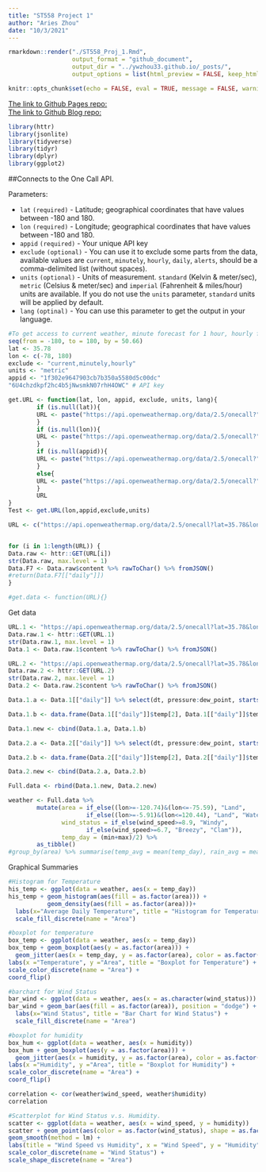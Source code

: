```yaml
---
title: "ST558 Project 1"
author: "Aries Zhou"
date: "10/3/2021"
---
```


```r
rmarkdown::render("./ST558_Proj_1.Rmd", 
                  output_format = "github_document", 
                  output_dir = "../ywzhou33.github.io/_posts/",
                  output_options = list(html_preview = FALSE, keep_html=FALSE))
```

```r
knitr::opts_chunk$set(echo = FALSE, eval = TRUE, message = FALSE, warning = FALSE, fig.align='center', fig.path = "../ywzhou33.github.io/images/")
```

[The link to Github Pages repo: ](https://github.com/ywzhou33/ST558-Project-1.git)  
[The link to Github Blog repo: ](https://github.com/ywzhou33/ywzhou33.github.io.git)  

```r
library(httr)
library(jsonlite)
library(tidyverse)
library(tidyr)
library(dplyr)
library(ggplot2)
```

##Connects to the One Call API.  

Parameters:

 - `lat` `(required)` - Latitude; geographical coordinates that have values between -180 and 180.  
 - `lon` `(required)` - Longitude; geographical coordinates that have values between -180 and 180.  
 - `appid` `(required)` - Your unique API key  
 - `exclude` `(optional)` - You can use it to exclude some parts from the data, available values are `current`, `minutely`, `hourly`, `daily`, `alerts`, should be a comma-delimited list (without spaces).  
 - `units` `(optional)` - Units of measurement. `standard` (Kelvin & meter/sec), `metric` (Celsius & meter/sec) and `imperial` (Fahrenheit & miles/hour) units are available. If you do not use the `units` parameter, `standard` units will be applied by default.  
 - `lang` `(optinal)` - You can use this parameter to get the output in your language.  

```r
#To get access to current weather, minute forecast for 1 hour, hourly forecast for 48 hours, daily forecast for 7 days and government weather alerts
seq(from = -180, to = 180, by = 50.66)
lat <- 35.78
lon <- c(-78, 180)
exclude <- "current,minutely,hourly"
units <- "metric"
appid <- "1f302e9647903cb7b350a5580d5c00dc" 
"6U4chzdkpf2hc4b5jNwsmkN07rhH4OWC" # API key

get.URL <- function(lat, lon, appid, exclude, units, lang){
        if (is.null(lat)){
        URL <- paste("https://api.openweathermap.org/data/2.5/onecall?", lat)    
        }
        if (is.null(lon)){
        URL <- paste("https://api.openweathermap.org/data/2.5/onecall?", lat, lon, sep = "&")    
        }
        if (is.null(appid)){
        URL <- paste("https://api.openweathermap.org/data/2.5/onecall?", lat, lon, appid, sep = "&")
        }
        else{
        URL <- paste("https://api.openweathermap.org/data/2.5/onecall?", lat, lon, tolower(exclude), appid, sep = "&")
        }
        URL
}
Test <- get.URL(lon,appid,exclude,units)        

URL <- c("https://api.openweathermap.org/data/2.5/onecall?lat=35.78&lon=-78.68&exclude=current,minutely,hourly&units=metric&appid=1f302e9647903cb7b350a5580d5c00dc", "https://api.openweathermap.org/data/2.5/onecall?lat=35.78&lon=180&exclude=current,minutely,hourly&units=metric&appid=1f302e9647903cb7b350a5580d5c00dc")


for (i in 1:length(URL)) {
Data.raw <- httr::GET(URL[i])
str(Data.raw, max.level = 1)
Data.F7 <- Data.raw$content %>% rawToChar() %>% fromJSON()
#return(Data.F7[["daily"]])
}

#get.data <- function(URL){}
```

Get data
```r
URL.1 <- "https://api.openweathermap.org/data/2.5/onecall?lat=35.78&lon=-78.68&exclude=current,minutely,hourly&units=metric&appid=1f302e9647903cb7b350a5580d5c00dc"
Data.raw.1 <- httr::GET(URL.1)
str(Data.raw.1, max.level = 1)
Data.1 <- Data.raw.1$content %>% rawToChar() %>% fromJSON()

URL.2 <- "https://api.openweathermap.org/data/2.5/onecall?lat=35.78&lon=-180&exclude=current,minutely,hourly&units=metric&appid=1f302e9647903cb7b350a5580d5c00dc"
Data.raw.2 <- httr::GET(URL.2)
str(Data.raw.2, max.level = 1)
Data.2 <- Data.raw.2$content %>% rawToChar() %>% fromJSON()

Data.1.a <- Data.1[["daily"]] %>% select(dt, pressure:dew_point, starts_with("wind"), rain)

Data.1.b <- data.frame(Data.1[["daily"]]$temp[2], Data.1[["daily"]]$temp[3], Data.1[["daily"]]$feels_like[1], Data.1[2])

Data.1.new <- cbind(Data.1.a, Data.1.b)

Data.2.a <- Data.2[["daily"]] %>% select(dt, pressure:dew_point, starts_with("wind"), rain)

Data.2.b <- data.frame(Data.2[["daily"]]$temp[2], Data.2[["daily"]]$temp[3], Data.2[["daily"]]$feels_like[1], Data.2[2]) 

Data.2.new <- cbind(Data.2.a, Data.2.b)

Full.data <- rbind(Data.1.new, Data.2.new)
```

```r
weather <- Full.data %>% 
        mutate(area = if_else((lon>=-120.74)&(lon<=-75.59), "Land", 
                      if_else((lon>=-5.91)&(lon<=120.44), "Land", "Water")),
               wind_status = if_else(wind_speed>=8.9, "Windy", 
                      if_else(wind_speed>=6.7, "Breezy", "Clam")),
               temp_day = (min+max)/2) %>% 
        as_tibble()  
#group_by(area) %>% summarise(temp_avg = mean(temp_day), rain_avg = mean(rain))
```

Graphical Summaries  

```r
#Histogram for Temperature
his_temp <- ggplot(data = weather, aes(x = temp_day))
his_temp + geom_histogram(aes(fill = as.factor(area))) +
           geom_density(aes(fill = as.factor(area)))+ 
  labs(x="Average Daily Temperature", title = "Histogram for Temperature") + 
  scale_fill_discrete(name = "Area")
```

```r
#boxplot for temperature
box_temp <- ggplot(data = weather, aes(x = temp_day))
box_temp + geom_boxplot(aes(y = as.factor(area))) + 
  geom_jitter(aes(x = temp_day, y = as.factor(area), color = as.factor(area))) + 
labs(x ="Temperature", y ="Area", title = "Boxplot for Temperature") +
scale_color_discrete(name = "Area") + 
coord_flip() 
```

```r
#barchart for Wind Status
bar_wind <- ggplot(data = weather, aes(x = as.character(wind_status)))
bar_wind + geom_bar(aes(fill = as.factor(area)), position = "dodge") + 
  labs(x="Wind Status", title = "Bar Chart for Wind Status") + 
  scale_fill_discrete(name = "Area")
```

```r
#boxplot for humidity
box_hum <- ggplot(data = weather, aes(x = humidity))
box_hum + geom_boxplot(aes(y = as.factor(area))) + 
  geom_jitter(aes(x = humidity, y = as.factor(area), color = as.factor(area))) + 
labs(x ="Humidity", y ="Area", title = "Boxplot for Humidity") +
scale_color_discrete(name = "Area") + 
coord_flip()
```


```r
correlation <- cor(weather$wind_speed, weather$humidity)
correlation

#Scatterplot for Wind Status v.s. Humidity.
scatter <- ggplot(data = weather, aes(x = wind_speed, y = humidity))
scatter + geom_point(aes(color = as.factor(wind_status), shape = as.factor(area))) + 
geom_smooth(method = lm) + 
labs(title = "Wind Speed vs Humidity", x = "Wind Speed", y = "Humidity") + 
scale_color_discrete(name = "Wind Status") +
scale_shape_discrete(name = "Area")
```

